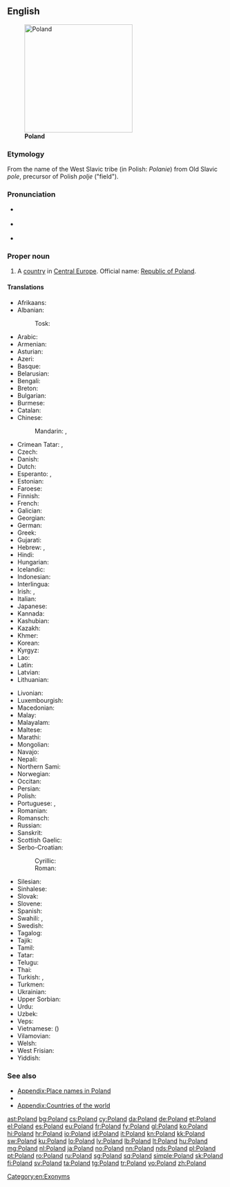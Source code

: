 ==English==
{{wikipedia}}
[[Image:Poland in its region.svg|thumb|250px|'''Poland''']]

===Etymology===
From the name of the West Slavic tribe ''{{w|Polans (western)|Polans}}'' (in Polish: ''Polanie'') from Old Slavic ''pole'', precursor of Polish ''polje'' ("field").

===Pronunciation===
* {{a|UK}} {{IPA|/ˈpəʊ.lənd/}}
* {{a|US}} {{IPA|/ˈpoʊ.lənd/}}
* {{audio|en-us-Poland.ogg|Audio (US)}}

===Proper noun===
{{en-proper noun}}

# A [[country]] in [[Central Europe]]. Official name: [[Republic of Poland]].

====Translations====
{{trans-top|European country}}
* Afrikaans: {{t-|af|Pole}}
* Albanian:
*: Tosk: {{t+|sq|Polonia|f}}
* Arabic: {{t-|ar|بولندا|f|tr=bulánda}}
* Armenian: {{t-|hy|Լեհաստան|tr=Lehastan}}
* Asturian: {{t+|ast|Polonia|f}}
* Azeri: {{t+|az|Polşa}}
* Basque: {{t+|eu|Polonia}}
* Belarusian: {{t-|be|Польшча|tr=Pol'šča}}
* Bengali: {{t-|bn|পোল্যান্ড|tr=polyanḑ|sc=Beng}}
* Breton: {{t-|br|Polonia}}
* Bulgarian: {{t+|bg|Полша|f|tr=Pólša}}
* Burmese: {{t-|my|ပုိလန္|tr=polã|sc=Mymr}}
* Catalan: {{t+|ca|Polònia|f}}
* Chinese:
*: Mandarin: {{t-|cmn|波蘭|sc=Hani}}, {{t-|cmn|波兰|tr=Bōlán|sc=Hani}}
* Crimean Tatar: {{tø|crh|Lehistan}}, {{tø|crh|Poloniya}}
* Czech: {{t+|cs|Polsko|n}}
* Danish: {{t+|da|Polen}}
* Dutch: {{t+|nl|Polen|n}}
* Esperanto: {{t-|eo|Pollando}}, {{t-|eo|Polujo}}
* Estonian: {{t+|et|Poola}}
* Faroese: {{t-|fo|Pólland|n}}
* Finnish: {{t+|fi|Puola}}
* French: {{t+|fr|Pologne|f}}
* Galician: {{t+|gl|Polonia|f}}
* Georgian: {{t-|ka|პოლონეთი|tr=Polonet'i|sc=Geor}}
* German: {{t+|de|Polen|n}}
* Greek: {{t+|el|Πολωνία|f|tr=Polonía}}
* Gujarati: {{t-|gu|પોલેંડ|tr=poleṇḍ|sc=Gujr}}
* Hebrew: {{t-|he|פולין|tr=polin}}, {{t-|he|פולניה|f|tr=polania}}
* Hindi: {{t-|hi|पोलैंड|tr=polaiṇḍ}}
* Hungarian: {{t+|hu|Lengyelország}}
* Icelandic: {{t+|is|Pólland}}
* Indonesian: {{t-|id|Polandia}}
* Interlingua: {{t-|ia|Polonia}}
* Irish: {{t-|ga|Polainn|f|alt=An Pholainn}}, {{t-|ga|Poblacht na Polainne|f}}
* Italian: {{t+|it|Polonia|f}}
* Japanese: {{t+|ja|ポーランド|tr=Pōrando}}
* Kannada: {{t+|kn|ಪೋಲೆಂಡ್|tr=poleṇḍ|sc=Knda}}
* Kashubian: {{t+|csb|Pòlskô|f}}
* Kazakh: {{t|kk|Польша|tr=Pol'şa|sc=Cyrl}}
* Khmer: {{t-|km|ប៉ូឡូញ|tr=po lonh|sc=Khmr}}
* Korean: {{t+|ko|폴란드|tr=Pollandeu|sc=Hang}}
* Kyrgyz: {{t-|ky|Польша|tr=Pol'şa|sc=Cyrl}}
* Lao: {{t-|lo|ໂປແລັນ|tr=pōlæn|sc=Laoo}}
* Latin: {{t+|la|Polonia|f}}
* Latvian: {{t+|lv|Polija|f}}
* Lithuanian: {{t+|lt|Lenkija}}
{{trans-mid}}
* Livonian: {{tø|liv|Pūoļmō}}
* Luxembourgish: {{t+|lb|Polen|n}}
* Macedonian: {{t+|mk|Полска|f|tr=Pólska}}
* Malay: {{t-|ms|Poland}}
* Malayalam: {{t-|ml|പോളണ്ട്|tr=pōḷaṇṭ|sc=Mlym}}
* Maltese: {{t-|mt|Polonja|f}}
* Marathi: {{t-|mr|पोलंड|tr=polaṇḍ|sc=Deva}}
* Mongolian: {{t-|mn|Польш|tr=Pol’š|sc=Cyrl}}
* Navajo: {{tø|nv|Póolish Dineʼé bikéyah}}
* Nepali: {{t-|ne|पोल्याण्ड|tr=polyāṇḍ|sc=Deva}}
* Northern Sami: {{tø|se|Polen}}
* Norwegian: {{t+|no|Polen}}
* Occitan: {{t+|oc|Polonha|f}}
* Persian: {{t+|fa|لهستان|tr=Lahestân}}
* Polish: {{t+|pl|Polska|f}}
* Portuguese: {{t+|pt|Polónia|f}} {{qualifier|Portugal}}, {{t+|pt|Polônia|f}} {{qualifier|Brazil}}
* Romanian: {{t+|ro|Polonia|f}}
* Romansch: {{t-|rm|Pologna|f}}
* Russian: {{t+|ru|Польша|f|tr=Pól’ša}}
* Sanskrit: {{t-|sa|पोलैंड|tr=polaiṇḍa|sc=Deva}}
* Scottish Gaelic: {{t-|gd|Pòlainn|f|alt=A' Phòlainn}}
* Serbo-Croatian:
*: Cyrillic: {{t-|sh|Пољска|f|sc=Cyrl}}
*: Roman: {{t-|sh|Poljska|f}}
* Silesian: {{tø|szl|Polsko}}
* Sinhalese: {{t-|si|පෝලන්‍තය|tr=pōlantaya|sc=Sinh}}
* Slovak: {{t-|sk|Poľsko|n}}
* Slovene: {{t+|sl|Poljska|alt=Póljska|f}}
* Spanish: {{t+|es|Polonia|f}}
* Swahili: {{t+|sw|Polandi}}, {{t-|sw|Upoli}}
* Swedish: {{t+|sv|Polen}}
* Tagalog: {{t-|tl|Poland}}
* Tajik: {{t-|tg|Лаҳистон|tr=Lahiston|sc=Cyrl}}
* Tamil: {{t-|ta|போலந்து|tr=pōlantu|sc=Taml}}
* Tatar: {{t-|tt|Польша|tr=Pol'şa|sc=Cyrl}}
* Telugu: {{t+|te|పోలాండ్|tr=polāṇḍ|sc=Telu}}
* Thai: {{t+|th|โปแลนด์|tr=bpohlaen}}
* Turkish: {{t+|tr|Polonya}}, {{t+|tr|Lehistan}}
* Turkmen: {{t-|tk|Polşa}}
* Ukrainian: {{t+|uk|Польща|f|tr=Pól’šča}}
* Upper Sorbian: {{t+|hsb|Pólska}}
* Urdu: {{t-|ur|پولینڈ|tr=polaiṇḍ}}
* Uzbek: {{t-|uz|Polsha}}
* Veps: {{tø|vep|Pol'šanma}}
* Vietnamese: {{t-|vi|Ba Lan}} ({{t-|vi|波蘭}})
* Vilamovian: {{tø|wym|Pöłn}}
* Welsh: {{t+|cy|Gwlad Pwyl}}
* West Frisian: {{t-|fy|Poalen|n}}
* Yiddish: {{t-|yi|פּוילן|n|tr=Poyln|sc=Hebr}}
{{trans-bottom}}

===See also===
* [[Appendix:Place names in Poland]]
* {{list:countries of Europe/en}}
* [[Appendix:Countries of the world]]

[[Category:en:Exonyms]]

[[ast:Poland]]
[[bg:Poland]]
[[cs:Poland]]
[[cy:Poland]]
[[da:Poland]]
[[de:Poland]]
[[et:Poland]]
[[el:Poland]]
[[es:Poland]]
[[eu:Poland]]
[[fr:Poland]]
[[fy:Poland]]
[[gl:Poland]]
[[ko:Poland]]
[[hi:Poland]]
[[hr:Poland]]
[[io:Poland]]
[[id:Poland]]
[[it:Poland]]
[[kn:Poland]]
[[kk:Poland]]
[[sw:Poland]]
[[ku:Poland]]
[[lo:Poland]]
[[lv:Poland]]
[[lb:Poland]]
[[lt:Poland]]
[[hu:Poland]]
[[mg:Poland]]
[[nl:Poland]]
[[ja:Poland]]
[[no:Poland]]
[[nn:Poland]]
[[nds:Poland]]
[[pl:Poland]]
[[pt:Poland]]
[[ro:Poland]]
[[ru:Poland]]
[[sg:Poland]]
[[sq:Poland]]
[[simple:Poland]]
[[sk:Poland]]
[[fi:Poland]]
[[sv:Poland]]
[[ta:Poland]]
[[tg:Poland]]
[[tr:Poland]]
[[vo:Poland]]
[[zh:Poland]]